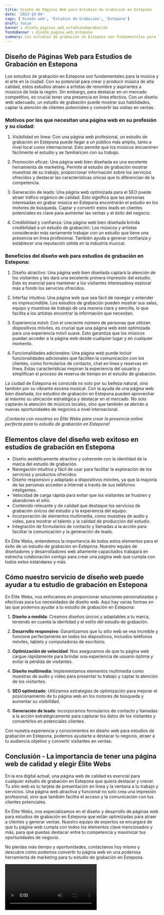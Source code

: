 ```yaml
---
title: Diseño de Páginas Web para Estudios de Grabación en Estepona
date: '2023-10-04'
tags: ['Diseño web', 'Estudios de Grabación', 'Estepona']
draft: false
banner : diseño_paginas_web_estudiosdegrabación
fondoBanner : diseño_pagina_web_estepona
summary: Los estudios de grabación en Estepona son fundamentales para la música y el arte en la ciudad. Con su potencial para crear y producir música de alta calidad, estos estudios atraen a artistas de renombre y aspirantes a músicos de toda la región. Sin embargo, para destacar en un mercado competitivo, es crucial tener una presencia en línea efectiva. Con un diseño web adecuado, un estudio de grabación puede mostrar sus habilidades, captar la atención de clientes potenciales y convertir las visitas en ventas.
---
```


## Diseño de Páginas Web para Estudios de Grabación en Estepona

Los estudios de grabación en Estepona son fundamentales para la música y el arte en la ciudad. Con su potencial para crear y producir música de alta calidad, estos estudios atraen a artistas de renombre y aspirantes a músicos de toda la región. Sin embargo, para destacar en un mercado competitivo, es crucial tener una presencia en línea efectiva. Con un diseño web adecuado, un estudio de grabación puede mostrar sus habilidades, captar la atención de clientes potenciales y convertir las visitas en ventas.

### Motivos por los que necesitan una página web en su profesión y su ciudad:

1. Visibilidad en línea: Con una página web profesional, un estudio de grabación en Estepona puede llegar a un público más amplio, tanto a nivel local como internacional. Esto permite que los músicos encuentren fácilmente el estudio y se familiaricen con su trabajo.

2. Promoción eficaz: Una página web bien diseñada es una excelente herramienta de marketing. Permite al estudio de grabación mostrar muestras de su trabajo, proporcionar información sobre los servicios ofrecidos y destacar las características únicas que lo diferencian de la competencia.

3. Generación de leads: Una página web optimizada para el SEO puede atraer tráfico orgánico de calidad. Esto significa que las personas interesadas en grabar música en Estepona encontrarán el estudio en los motores de búsqueda. Captar y convertir estos leads en clientes potenciales es clave para aumentar las ventas y el éxito del negocio.

4. Credibilidad y confianza: Una página web bien diseñada brinda credibilidad a un estudio de grabación. Los músicos y artistas considerarán más seriamente trabajar con un estudio que tiene una presencia en línea profesional. También ayuda a generar confianza y establecer una reputación sólida en la industria musical.

### Beneficios del diseño web para estudios de grabación en Estepona:

1. Diseño atractivo: Una página web bien diseñada captará la atención de los visitantes y les dará una excelente primera impresión del estudio. Esto es esencial para mantener a los visitantes interesados ​​y explorar más a fondo los servicios ofrecidos.

2. Interfaz intuitiva: Una página web que sea fácil de navegar y entender es imprescindible. Los estudios de grabación pueden mostrar sus salas, equipo y muestras de trabajo de una manera clara y sencilla, lo que facilita a los artistas encontrar la información que necesitan.

3. Experiencia móvil: Con el creciente número de personas que utilizan dispositivos móviles, es crucial que una página web esté optimizada para una experiencia móvil suave. Esto garantiza que los músicos puedan acceder a la página web desde cualquier lugar y en cualquier momento.

4. Funcionalidades adicionales: Una página web puede incluir funcionalidades adicionales que faciliten la comunicación con los clientes, como formularios de contacto, chat en línea y reservas en línea. Estas características mejoran la experiencia del usuario y simplifican el proceso de reserva de tiempo en el estudio de grabación.

La ciudad de Estepona es conocida no solo por su belleza natural, sino también por su vibrante escena musical. Con la ayuda de una página web bien diseñada, los estudios de grabación en Estepona pueden aprovechar al máximo su ubicación estratégica y destacar en el mercado. No solo captarán la atención de músicos locales, sino que también se abrirán a nuevas oportunidades de negocios a nivel internacional.

*¡Contacta con nosotros en Élite Webs para crear la presencia online perfecta para tu estudio de grabación en Estepona!*

<GifSeo />

<Cta />

## Elementos clave del diseño web exitoso en estudios de grabación en Estepona

- Diseño aestéticamente atractivo y coherente con la identidad de la marca del estudio de grabación.
- Navegación intuitiva y fácil de usar para facilitar la exploración de los servicios y productos ofrecidos.
- Diseño responsivo y adaptado a dispositivos móviles, ya que la mayoría de las personas acceden a Internet a través de sus teléfonos inteligentes.
- Velocidad de carga rápida para evitar que los visitantes se frustren y abandonen el sitio.
- Contenido relevante y de calidad que destaque los servicios de grabación únicos del estudio y la experiencia del equipo.
- Incorporación de elementos multimedia, como muestras de audio y video, para mostrar el talento y la calidad de producción del estudio.
- Integración de formularios de contacto y llamadas a la acción para facilitar la comunicación y la generación de leads.

En Élite Webs, entendemos la importancia de todos estos elementos para el éxito de un estudio de grabación en Estepona. Nuestro equipo de diseñadores y desarrolladores web altamente capacitados trabajará en estrecha colaboración contigo para crear una página web que cumpla con todos estos estándares y más.

## Cómo nuestro servicio de diseño web puede ayudar a tu estudio de grabación en Estepona

En Élite Webs, nos enfocamos en proporcionar soluciones personalizadas y efectivas para tus necesidades de diseño web. Aquí hay varias formas en las que podemos ayudar a tu estudio de grabación en Estepona:

1. **Diseño a medida**: Creamos diseños únicos y adaptables a tu marca, teniendo en cuenta la identidad y el estilo del estudio de grabación.

2. **Desarrollo responsivo**: Garantizamos que tu sitio web se vea increíble y funcione perfectamente en todos los dispositivos, incluidos teléfonos móviles, tablets y computadoras de escritorio.

3. **Optimización de velocidad**: Nos aseguramos de que tu página web cargue rápidamente para brindar una experiencia de usuario óptima y evitar la pérdida de visitantes.

4. **Diseño multimedia**: Implementamos elementos multimedia como muestras de audio y video para presentar tu trabajo y captar la atención de los visitantes.

5. **SEO optimizado**: Utilizamos estrategias de optimización para mejorar el posicionamiento de tu página web en los motores de búsqueda y aumentar su visibilidad.

6. **Generación de leads**: Incorporamos formularios de contacto y llamadas a la acción estratégicamente para capturar los datos de los visitantes y convertirlos en potenciales clientes.

Con nuestra experiencia y conocimientos en diseño web para estudios de grabación en Estepona, podemos ayudarte a destacar tu negocio, atraer a tu audiencia objetivo y convertir visitantes en ventas.

## Conclusión - La importancia de tener una página web de calidad y elegir Élite Webs

En la era digital actual, una página web de calidad es esencial para cualquier estudio de grabación en Estepona que quiera destacar y crecer. Tu sitio web es tu tarjeta de presentación en línea y la ventana a tu trabajo y servicios. Una página web atractiva y funcional no solo crea una impresión profesional, sino que también facilita el acceso y la comunicación con tus clientes potenciales.

En Élite Webs, nos especializamos en el diseño y desarrollo de páginas web para estudios de grabación en Estepona que están optimizadas para atraer a clientes y generar ventas. Nuestro equipo de expertos se encargará de que tu página web cumpla con todos los elementos clave mencionados y más, para que puedas destacar entre tu competencia y maximizar tus oportunidades de negocio.

No pierdas más tiempo y oportunidades, contáctanos hoy mismo y descubre cómo podemos convertir tu página web en una poderosa herramienta de marketing para tu estudio de grabación en Estepona.

<Video />

<CtaBot job='Estudios de Grabación' city='Estepona'/>

<Gmaps query='Estepona+españa+maps' />
